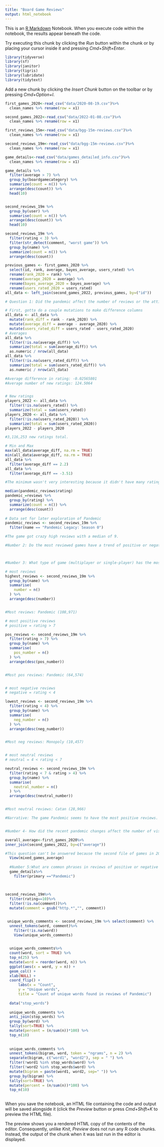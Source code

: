 ```yaml
---
title: "Board Game Reviews"
output: html_notebook
---
```


This is an [R Markdown](http://rmarkdown.rstudio.com) Notebook. When you execute code within the notebook, the results appear beneath the code. 

Try executing this chunk by clicking the *Run* button within the chunk or by placing your cursor inside it and pressing *Cmd+Shift+Enter*. 

```r
library(tidyverse)
library(sf)
library(janitor)
library(tigris)
library(lubridate)
library(tidytext)
```

Add a new chunk by clicking the *Insert Chunk* button on the toolbar or by pressing *Cmd+Option+I*.
```r
first_games_2020<-read_csv("data/2020-08-19.csv")%>% 
  clean_names %>% rename(row = x1)

second_games_2022<-read_csv("data/2022-01-08.csv")%>% 
  clean_names %>% rename(row = x1)

first_reviews_15m<-read_csv("data/bgg-15m-reviews.csv")%>% 
  clean_names %>% rename(row = x1)

second_reviews_19m<-read_csv("data/bgg-15m-reviews.csv")%>% 
  clean_names %>% rename(row = x1)

game_details<-read_csv("data/games_detailed_info.csv")%>% 
  clean_names %>% rename(row = x1)


```
```r
game_details %>% 
  filter(average > 7) %>% 
  group_by(boardgamecategory) %>% 
  summarize(count = n()) %>% 
  arrange(desc(count)) %>% 
  head(10)


second_reviews_19m %>% 
  group_by(user) %>% 
  summarise(count = n()) %>% 
  arrange(desc(count)) %>% 
  head(10)

second_reviews_19m %>% 
  filter(rating < 3) %>% 
  filter(str_detect(comment, "worst game")) %>% 
  group_by(name) %>% 
  summarize(count = n()) %>% 
  arrange(desc(count))

previous_games <- first_games_2020 %>% 
  select(id, rank, average, bayes_average, users_rated) %>% 
  rename(rank_2020 = rank) %>% 
  rename(average_2020 = average) %>% 
  rename(bayes_average_2020 = bayes_average) %>% 
  rename(users_rated_2020 = users_rated)
all_data <- left_join(second_games_2022, previous_games, by=("id"))

# Question 1: Did the pandemic affect the number of reviews or the attitude of reviews?

# First, gotta do a couple mutations to make difference columns 
all_data <- all_data %>% 
  mutate(rank_diff = rank - rank_2020) %>% 
  mutate(average_diff = average - average_2020) %>% 
  mutate(users_rated_diff = users_rated - users_rated_2020)
# Averages 
all_data %>% 
  filter(!is.na(average_diff)) %>% 
  summarize(total = sum(average_diff)) %>% 
  as.numeric / nrow(all_data) 
all_data %>% 
  filter(!is.na(users_rated_diff)) %>% 
  summarize(total = sum(users_rated_diff)) %>% 
  as.numeric / nrow(all_data)   

#Average difference in rating: -0.02565801
#Average number of new ratings: 124.5064


# New ratings 
players_2022 <- all_data %>% 
  filter(!is.na(users_rated)) %>%
  summarize(total = sum(users_rated))
players_2020 <- all_data %>% 
  filter(!is.na(users_rated_2020)) %>%
  summarize(total = sum(users_rated_2020))
players_2022 - players_2020

#3,116,253 new ratings total. 

# Min and Max
max(all_data$average_diff, na.rm = TRUE) 
min(all_data$average_diff, na.rm = TRUE)
all_data %>% 
  filter(average_diff == 2.2)
all_data %>% 
  filter(average_diff == -3.51)

#The minimum wasn't very interesting because it didn't have many ratings, but the max returned Pandemic Legacy board game, a 2020 release. It went up 2.2 points and got thousands more reviews over the two years. It's a game about a Soviet bioweapon. 

median(pandemic_reviews$rating)
pandemic_=reviews %>% 
  group_by(rating) %>% 
  summarize(count = n()) %>% 
  arrange(desc(count))
  
# Data set for later exploration of Pandemic
pandemic_reviews <- second_reviews_19m %>% 
  filter(name == "Pandemic Legacy: Season 0")

#The game got crazy high reviews with a median of 9. 

#Number 2: Do the most reviewed games have a trend of positive or negative reviews?



#Number 3: What type of game (multiplayer or single-player) has the most reviews? Most positive reviews? Most negative reviews?

# most reviews
highest_reviews <- second_reviews_19m %>% 
  group_by(name) %>% 
  summarise(
    number = n()
  ) %>% 
  arrange(desc(number))


#Most reviews: Pandemic (108,971)

# most positive reviews
# positive = rating > 7

pos_reviews <- second_reviews_19m %>% 
  filter(rating > 7) %>% 
  group_by(name) %>% 
  summarise(
    pos_number = n()
  ) %>% 
  arrange(desc(pos_number))


#Most pos reviews: Pandemic (64,574)


# most negative reviews
# negative = rating < 4

lowest_reviews <- second_reviews_19m %>% 
  filter(rating < 4) %>% 
  group_by(name) %>% 
  summarise(
    neg_number = n()
  ) %>% 
  arrange(desc(neg_number))


#Most neg reviews: Monopoly (10,457)


# most neutral reviews
# neutral = 4 < rating < 7

neutral_reviews <- second_reviews_19m %>% 
  filter(rating < 7 & rating > 4) %>% 
  group_by(name) %>% 
  summarise(
    neutral_number = n()
  ) %>% 
  arrange(desc(neutral_number))


#Most neutral reviews: Catan (28,966)

#Narrative: The game Pandemic seems to have the most positive reviews. Monopoly has the most negative reviews, and Catan has the most neutral reviews. It's ironic that during a pandemic, the board game became the most popular. This statistic insinuates that users were infatuated with the pandemic as much as they were locked down due to the virus. Contrary to presumption, Monopoly - a well-known, popular game - gathered the most negative reviews; however, about 10,000 reviews isn't close to the approximately 60,000 Pandemic gathered. The 10,000 reviews is the least of the top-3.


#Number 4- How did the recent pandemic changes affect the number of visits to the website?

overall_average<-first_games_2020%>%
inner_join(second_games_2022, by=c("average"))

#This question can't be answered because the second file of games in 2022 on the website is significantly larger than the first ones in 2020. It would be impossible to remove the extra games from the second file in order to match the first. 
  View(mixed_games_average)
  
  #Number 5:What are common phrases in reviews of positive or negative reviews?
  game_details%>%
    filter(primary =="Pandemic")
  
  
  
second_reviews_19m%>%
  filter(rating==10)%>%
  filter(!is.na(comment))%>%
  mutate(comment = gsub("http.*","", comment))


 unique_words_comments <- second_reviews_19m %>% select(comment) %>%
  unnest_tokens(word, comment)%>%
    filter(!is.na(word))
    View(unique_words_comments)
  

  unique_words_comments%>%
  count(word, sort = TRUE) %>%
  top_n(25) %>%
  mutate(word = reorder(word, n)) %>%
  ggplot(aes(x = word, y = n)) +
  geom_col() +
  xlab(NULL) +
  coord_flip() +
      labs(x = "Count",
      y = "Unique words",
      title = "Count of unique words found in reviews of Pandemic")
  
  data("stop_words")
  
  unique_words_comments %>%
  anti_join(stop_words) %>%
  group_by(word) %>%
  tally(sort=TRUE) %>%
  mutate(percent = (n/sum(n))*100) %>%
  top_n(10)
  
  
  unique_words_comments %>%
  unnest_tokens(bigram, word, token = "ngrams", n = 2) %>%
  separate(bigram, c("word1", "word2"), sep = " ") %>%
  filter(!word1 %in% stop_words$word) %>%
  filter(!word2 %in% stop_words$word) %>%
  mutate(bigram = paste(word1, word2, sep=" ")) %>%
  group_by(bigram) %>%
  tally(sort=TRUE) %>%
  mutate(percent = (n/sum(n))*100) %>%
  top_n(10)
  
```


When you save the notebook, an HTML file containing the code and output will be saved alongside it (click the *Preview* button or press *Cmd+Shift+K* to preview the HTML file). 

The preview shows you a rendered HTML copy of the contents of the editor. Consequently, unlike *Knit*, *Preview* does not run any R code chunks. Instead, the output of the chunk when it was last run in the editor is displayed.


